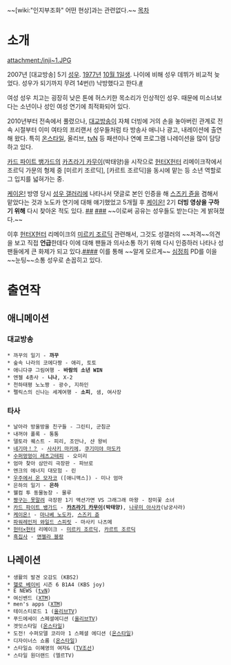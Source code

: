 ~~[wiki:"인지부조화" 어떤 현상]과는 관련없다.~~
[[목차]]
= 소개 =
attachment:/inji~1.JPG

2007년 [대교방송] 5기 [[성우]]. [[1977년]] [[10월 1일]]생. 나이에 비해 성우 데뷔가 비교적 늦었다. 성우가 되기까지 무려 14번(!) 낙방했다고 한다.[http://blog.skenergy.com/1278 #]

여성 성우 치고는 굉장히 낮은 톤에  허스키한 목소리가 인상적인 성우. 때문에 미소녀보다는 소년이나 성인 여성 연기에 최적화되어 있다.

2010년부터 전속에서 풀렸으나, [[대교방송]]이 자체 더빙에 거의 손을 놓아버린 관계로 전속 시절부터 이미 여타의 프리랜서 성우들처럼 타 방송사 애니나 광고, 내레이션에 출연해 왔다. 특히 [[온스타일]], 올리브, [[tvN]] 등 패션이나 연예 프로그램 나레이션을 많이 담당하고 있다.

[[카드 파이트 뱅가드]]의 [[카츠라기 카무이]](박태양)을 시작으로 [[헌터X헌터]] 리메이크작에서 조르딕 가문의 형제 중 [미르키 조르딕], [카르트 조르딕]을 동시에 맡는 등 소년 역할로 그 입지를 넓혀가는 중.

[[케이온!]] 방영 당시 [[성우 갤러리]]에 나타나서 댓글로 본인 인증을 해 [[스즈키 쥰]]을 겸해서 맡았다는 것과 노도카 연기에 대해 얘기했었고 5개월 후 [[케이온!]] 2기 '''더빙 영상을 구하기 위해''' 다시 찾아온 적도 있다. [http://gall.dcinside.com/radio_actor/50437 ##]  [http://gall.dcinside.com/radio_actor/58891 ###] ~~이로써 공유는 성우들도 받는다는 게 밝혀졌다.~~

이후 [[헌터X헌터]] 리메이크의 [[미르키 조르딕]] 관련해서, 그것도 성갤러의 ~~저격~~의견을 보고 직접 '''언급'''한데다 이에 대해 팬들과 의사소통 하기 위해 다시 인증하러 나타나 성팬들에게 큰 화제가 되고 있다.[http://gall.dcinside.com/radio_actor/94617 ####] 이를 통해 ~~알게 모르게~~ [[심정희]] PD를 이을 ~~눈팅~~소통 성우로 손꼽히고 있다.

= 출연작 =
== 애니메이션 ==
=== 대교방송 ===
 * 까꾸의 일기 - '''까꾸'''
 * 숲속 나라의 코에다짱 - 애리, 토토
 * 애니다큐 그림여행 - '''바람의 소년 WIN'''
 * 엔젤 4총사 - '''니나''', X-2
 * 천하태평 노노짱 - 광수, 지하인
 * 펠릭스의 신나는 세계여행 - '''소피''', 샘, 여사장
=== 타사 ===
 * 날아라 방울방울 친구들 - 그린티, 군침군
 * 내꺼야 폴록 - 통통
 * 델토라 퀘스트 - 피리, 조안나, 샨 왕비
 * [[네기마！？]] - [[사사키 마키에]], [[쿠기미야 마도카]]
 * [[수퍼멍멍이 레츠고테피]] - 오미리
 * 엄마 찾아 삼만리 극장판 - 파브로
 * 엔크의 에너지 대모험 - 린
 * [[우주에서 온 모자코]] ([애니맥스]) - 미나 엄마
 * 은하의 일기 - '''은하'''
 * 웰컴 투 동물농장 - 물루
 * [[짱구는 못말려]] 극장판 1기 액션가면 VS 그래그래 마왕 - 장미꽃 소녀
 * [[카드 파이트 뱅가드]] - '''[[카츠라기 카무이]](박태양)''', [[나루미 아사카]](남궁사라)
 * [[케이온!]] - [[마나베 노도카]], [[스즈키 쥰]]
 * [[파워레인저 와일드 스피릿]] - 마사키 나츠메
 * [[헌터×헌터]] 리메이크 - [[미르키 조르딕]], [[카르트 조르딕]]
 * [[흑집사]] - [[앤젤라 블랑]]
== 나레이션 ==
 * 생활의 발견 오감도 (KBS2)
 * [[헬로 베이비]] 시즌 6 B1A4 (KBS joy)
 * E NEWS ([[tvN]])
 * 여신밴드 ([[XTM]])
 * men's apps ([[XTM]])
 * 테이스티로드 1 ([[올리브]]TV)
 * 푸드에세이 스페셜에디션 ([[올리브]]TV)
 * 겟잇스타일 ([[온스타일]])
 * 도전! 수퍼모델 코리아 1 스페셜 에디션 ([[온스타일]])
 * 디자이너스 쇼룸 ([[온스타일]])
 * 스타일쇼 이혜영의 여자& ([[TV조선]])
 * 스타일 원더랜드 (엘르TV)

